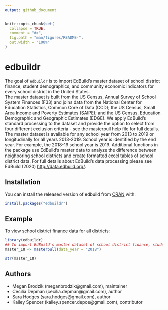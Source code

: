 ```yaml
---
output: github_document
---
```


<!-- README.md is generated from README.Rmd. Please edit that file -->

```r
knitr::opts_chunk$set(
  collapse = TRUE,
  comment = "#>",
  fig.path = "man/figures/README-",
  out.width = "100%"
)
```

# edbuildr

<!-- badges: start -->
<!-- badges: end -->

The goal of ```edbuildr``` is to import EdBuild's master dataset of school district finance,
  student demographics, and community economic indicators for every school district in the United States.  
  The master dataset is built from the US Census, Annual Survey of School System Finances (F33)
  and joins data from the National Center for Education Statistics, Common Core of Data (CCD);
  the US Census, Small Area Income and Poverty Estimates (SAIPE); and the US Census,
  Education Demographic and Geographic Estimates (EDGE). We apply EdBuild's standard processing to the
  dataset and provide the option to select from four different exclusion criteria - see the masterpull help
  file for full details. The master dataset is available for any school year from 2013 to 2019 or
  longitudinally for all years 2013-2019. School year is identified by the end year. For example, the 2018-19 school
  year is 2019. Additional functions in the package use EdBuild's master data to analyze the difference 
  between neighboring school districts and create formatted excel tables of school district data. For full
  details about EdBuild's data processing please see EdBuild (2020)
  <http://data.edbuild.org/>. 

## Installation

You can install the released version of edbuild from [CRAN](https://CRAN.R-project.org) with:

``` r
install.packages("edbuildr")
```

## Example

To view school district finance data for all districts: 

```r
library(edbuildr)
## To import EdBuild's master dataset of school district finance, student demographic, and community economic data for 2018:
master_18 <- masterpull(data_year = "2018")

str(master_18)
```

## Authors
* Megan Brodzik (meganbrodzik@gmail.com), maintainer
* Cecilia Depman (cecilia.depman@gmail.com), author 
* Sara Hodges (sara.hodges@gmail.com), author
* Kailey Spencer (kailey.spencer.depoe@gmail.com), contributor

